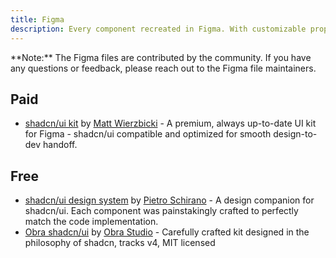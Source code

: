 ```yaml
---
title: Figma
description: Every component recreated in Figma. With customizable props, typography and icons.
---
```


<Callout>
  **Note:** The Figma files are contributed by the community. If you have any
  questions or feedback, please reach out to the Figma file maintainers.
</Callout>

## Paid

- [shadcn/ui kit](https://shadcndesign.com) by [ Matt Wierzbicki](https://x.com/matsugfx) - A premium, always up-to-date UI kit for Figma - shadcn/ui compatible and optimized for smooth design-to-dev handoff.

## Free

- [shadcn/ui design system](https://www.figma.com/community/file/1203061493325953101) by [Pietro Schirano](https://twitter.com/skirano) - A design companion for shadcn/ui. Each component was painstakingly crafted to perfectly match the code implementation.
- [Obra shadcn/ui](https://www.figma.com/community/file/1514746685758799870/obra-shadcn-ui) by [Obra Studio](https://obra.studio/) - Carefully crafted kit designed in the philosophy of shadcn, tracks v4, MIT licensed
